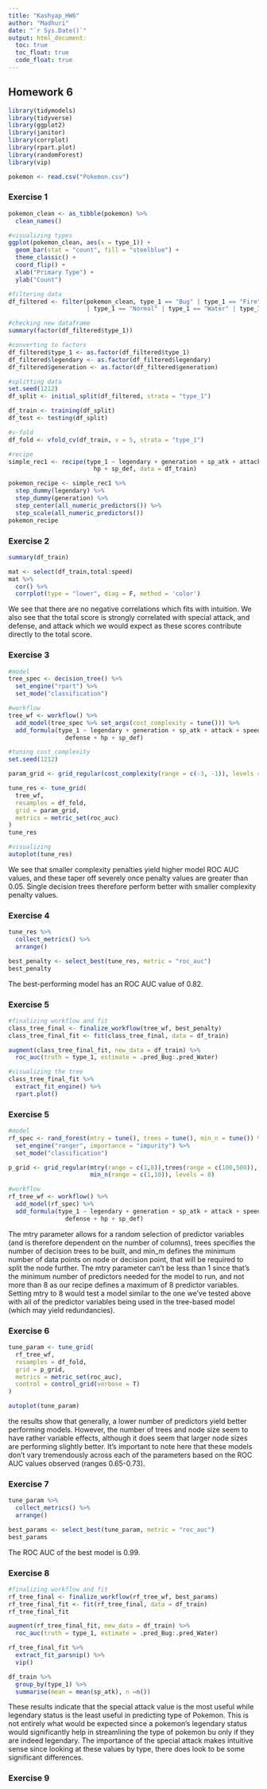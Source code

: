 ```yaml
---
title: "Kashyap_HW6"
author: "Madhuri"
date: "`r Sys.Date()`"
output: html_document:
  toc: true
  toc_float: true
  code_float: true
---
```



## Homework 6

```r
library(tidymodels)
library(tidyverse)
library(ggplot2)
library(janitor)
library(corrplot)
library(rpart.plot)
library(randomForest)
library(vip)

pokemon <- read.csv("Pokemon.csv")
```


### Exercise 1

```r
pokemon_clean <- as_tibble(pokemon) %>% 
  clean_names()

#visualizing types
ggplot(pokemon_clean, aes(x = type_1)) +
  geom_bar(stat = "count", fill = "steelblue") +
  theme_classic() +
  coord_flip() +
  xlab("Primary Type") +
  ylab("Count") 

#filtering data
df_filtered <- filter(pokemon_clean, type_1 == "Bug" | type_1 == "Fire" | type_1 == "Grass" 
                      | type_1 == "Normal" | type_1 == "Water" | type_1 == "Psychic")

#checking new dataframe
summary(factor(df_filtered$type_1))

#converting to factors
df_filtered$type_1 <- as.factor(df_filtered$type_1)
df_filtered$legendary <- as.factor(df_filtered$legendary)
df_filtered$generation <- as.factor(df_filtered$generation)

#splitting data
set.seed(1212)
df_split <- initial_split(df_filtered, strata = "type_1")

df_train <- training(df_split)
df_test <- testing(df_split)

#v-fold
df_fold <- vfold_cv(df_train, v = 5, strata = "type_1")

#recipe
simple_rec1 <- recipe(type_1 ~ legendary + generation + sp_atk + attack + speed + defense +
                        hp + sp_def, data = df_train) 

pokemon_recipe <- simple_rec1 %>% 
  step_dummy(legendary) %>% 
  step_dummy(generation) %>% 
  step_center(all_numeric_predictors()) %>% 
  step_scale(all_numeric_predictors())
pokemon_recipe
```


### Exercise 2

```r
summary(df_train)

mat <- select(df_train,total:speed)
mat %>% 
  cor() %>% 
  corrplot(type = "lower", diag = F, method = 'color')
```


We see that there are no negative correlations which fits with intuition. We also see that the total score is strongly correlated with special attack, and defense, and attack which we would expect as these scores contribute directly to the total score.


### Exercise 3

```r
#model
tree_spec <- decision_tree() %>%
  set_engine("rpart") %>% 
  set_mode("classification")

#workflow
tree_wf <- workflow() %>% 
  add_model(tree_spec %>% set_args(cost_complexity = tune())) %>% 
  add_formula(type_1 ~ legendary + generation + sp_atk + attack + speed + 
                defense + hp + sp_def)

#tuning cost_complexity
set.seed(1212)

param_grid <- grid_regular(cost_complexity(range = c(-3, -1)), levels = 10)

tune_res <- tune_grid(
  tree_wf, 
  resamples = df_fold, 
  grid = param_grid, 
  metrics = metric_set(roc_auc)
)
tune_res

#visualizing
autoplot(tune_res)
```

We see that smaller complexity penalties yield higher model ROC AUC values, and these taper off severely once penalty values are greater than 0.05. Single decision trees therefore perform better with smaller complexity penalty values. 


### Exercise 4

```r
tune_res %>% 
  collect_metrics() %>% 
  arrange()

best_penalty <- select_best(tune_res, metric = "roc_auc")
best_penalty
```

The best-performing model has an ROC AUC value of 0.82.


### Exercise 5

```r
#finalizing workflow and fit
class_tree_final <- finalize_workflow(tree_wf, best_penalty)
class_tree_final_fit <- fit(class_tree_final, data = df_train)

augment(class_tree_final_fit, new_data = df_train) %>%
  roc_auc(truth = type_1, estimate = .pred_Bug:.pred_Water)

#visualizing the tree
class_tree_final_fit %>%
  extract_fit_engine() %>%
  rpart.plot()
```


### Exercise 5

```r
#model
rf_spec <- rand_forest(mtry = tune(), trees = tune(), min_n = tune()) %>%
  set_engine("ranger", importance = "impurity") %>% 
  set_mode("classification")

p_grid <- grid_regular(mtry(range = c(1,8)),trees(range = c(100,500)), 
                       min_n(range = c(1,10)), levels = 8)

#workflow
rf_tree_wf <- workflow() %>% 
  add_model(rf_spec) %>% 
  add_formula(type_1 ~ legendary + generation + sp_atk + attack + speed + 
                defense + hp + sp_def)
```


The mtry parameter allows for a random selection of predictor variables (and is therefore dependent on the number of columns), trees specifies the number of decision trees to be built, and min_m defines the minimum number of data points on node or decision point, that will be required to split the node further. 
The mtry parameter can't be less than 1 since that's the minimum number of predictors needed for the model to run, and not more than 8 as our recipe defines a maximum of 8 predictor variables. Setting mtry to 8 would test a model similar to the one we've tested above with all of the predictor variables being used in the tree-based model (which may yield redundancies).


### Exercise 6

```r
tune_param <- tune_grid(
  rf_tree_wf, 
  resamples = df_fold, 
  grid = p_grid, 
  metrics = metric_set(roc_auc),
  control = control_grid(verbose = T)
)

autoplot(tune_param)
```


the results show that generally, a lower number of predictors yield better performing models. However, the number of trees and node size seem to have rather variable effects, although it does seem that larger node sizes are performing slightly better. It's important to note here that these models don't vary tremendously across each of the parameters based on the ROC AUC values observed (ranges 0.65-0.73).


### Exercise 7

```r
tune_param %>% 
  collect_metrics() %>% 
  arrange()

best_params <- select_best(tune_param, metric = "roc_auc")
best_params
```


The ROC AUC of the best model is 0.99.


### Exercise 8

```r
#finalizing workflow and fit
rf_tree_final <- finalize_workflow(rf_tree_wf, best_params)
rf_tree_final_fit <- fit(rf_tree_final, data = df_train)
rf_tree_final_fit

augment(rf_tree_final_fit, new_data = df_train) %>%
  roc_auc(truth = type_1, estimate = .pred_Bug:.pred_Water)

rf_tree_final_fit %>% 
  extract_fit_parsnip() %>% 
  vip()

df_train %>% 
  group_by(type_1) %>% 
  summarise(mean = mean(sp_atk), n =n())
```

These results indicate that the special attack value is the most useful while legendary status is the least useful in predicting type of Pokemon. This is not entirely what would be expected since a pokemon's legendary status would significantly help in streamlining the type of pokemon bu only if they are indeed legendary. The importance of the special attack makes intuitive sense since looking at these values by type, there does look to be some significant differences.


### Exercise 9

```r

```

